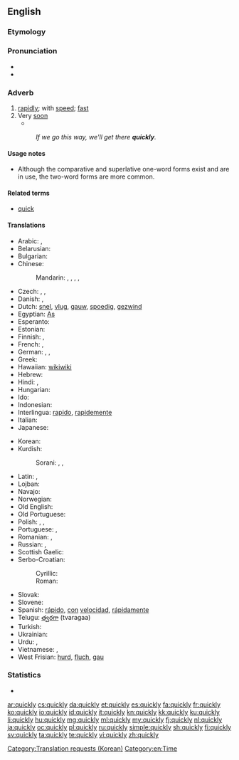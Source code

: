 ==English==

===Etymology===
{{suffix|quick|ly}}

===Pronunciation===
* {{IPA|/ˈkwɪkli/}}
* {{audio|en-us-quickly.ogg|Audio (US)}}

===Adverb===
{{en-adv|quicker|quickest|more}}

# [[rapidly]]; with [[speed]]; [[fast]]
# Very [[soon]]
#* {{quote-news
|year=2011
|date=November 3
|author=Chris Bevan
|title=Rubin Kazan   1 - 0   Tottenham
|work=BBC Sport
|url=http://news.bbc.co.uk/sport2/hi/football/europe/15472973.stm
|page=
|passage=Another Karadeniz cross led to Cudicini's first save of the night, with the Spurs keeper making up for a weak punch by brilliantly pushing away Christian Noboa's snap-shot.<br>Two more top-class stops followed '''quickly''' afterwards, first from Natcho's rasping shot which was heading into the top corner, and then to deny Ryazantsev at his near post.}}
#: ''If we go this way, we'll get there '''quickly'''.''

====Usage notes====
* Although the comparative and superlative one-word forms exist and are in use, the two-word forms are more common.

====Related terms====
* [[quick]] {{qualifier|adjective}}

====Translations====
{{trans-top|rapidly, fast}}
* Arabic: {{t|ar|سرعة|tr=bi-súrʿa|alt=بسرعة|sc=Arab}}, {{t|ar|عاجلا|tr=ʿāxilan|alt=عاجلاً|sc=Arab}}
* Belarusian: {{t-|be|хутка|tr=xútka|sc=Cyrl}}
* Bulgarian: {{t+|bg|бързо|n|tr=bǎ̀rzo|sc=Cyrl}}
* Chinese:
*: Mandarin: {{t|cmn|迅速|alt=迅速地|tr=xùnsù de|sc=Hani}}, {{t|cmn|快速|alt=快速地|tr=kuàisù de|sc=Hani}}, {{t|cmn|急速|alt=急速地|tr=jísù de|sc=Hani}}, {{t|cmn|趕快|alt=趕快地|sc=Hani}}, {{t|cmn|赶快|alt=赶快地|tr=gǎnkuài de|sc=Hani}}
* Czech: {{t+|cs|rychle}}, {{t-|cs|honem}},  {{t-|cs|valem}}
* Danish: {{t+|da|hurtig}}, {{t-|da|hurtigt}}
* Dutch: [[snel]], [[vlug]], [[gauw]], [[spoedig]], [[gezwind]]
* Egyptian: [[As]]
* Esperanto: {{t-|eo|rapide}}
* Estonian: {{t+|et|kiiresti}}
* Finnish: {{t+|fi|nopeasti}}, {{t+|fi|äkkiä}}
* French: {{t+|fr|rapidement}}, {{t+|fr|vite}}
* German: {{t+|de|schnell}}, {{t+|de|rasch}}, {{t+|de|geschwind}}
* Greek: {{t+|el|γρήγορα}}
* Hawaiian: [[wikiwiki]]
* Hebrew: {{t+|he|מהר}}
* Hindi: {{t|hi|झटपट|tr=jhațpaț|sc=Deva}}, {{t|hi|जल्दी|tr=jaldī se|alt=जल्दी से|sc=Deva}}
* Hungarian: {{t+|hu|gyorsan}}
* Ido: {{t+|io|rapide}}
* Indonesian: {{t-|id|dengan cepat}}
* Interlingua: [[rapido]], [[rapidemente]]
* Italian: {{t+|it|rapidamente|m}}
* Japanese: {{t+|ja|はやい|tr=[[はやく]], hayaku|alt=速く|sc=Jpan}}
{{trans-mid}}
* Korean: {{t+|ko|빨리|tr=ppalli|sc=Kore}}
* Kurdish:
*: Sorani: {{ku-Arab|[[به‌هه‌ڵه‌داوان]]}}, {{ku-Arab|[[به‌ په‌له‌وه‌]]}}, {{ku-Arab|[[به‌گورجی]]}}
* Latin: {{t-|la|cito}}, {{t-|la|celeriter}}
* Lojban: {{t+|jbo|sutra}}
* Navajo: {{tø|nv|hah}}
* Norwegian: {{t+|no|fort}}
* Old English: {{t-|ang|hrædlice|alt=hrædlīċe}}
* Old Portuguese: {{tø|roa-ptg|toste}}
* Polish: {{t+|pl|szybko}}, {{t+|pl|prędko}}, {{t-|pl|bystro}}
* Portuguese: {{t+|pt|rápido}}, {{t+|pt|rapidamente}}
* Romanian: {{t-|ro|rapid}}, {{t-|ro|repede}}
* Russian: {{t+|ru|быстро|tr=býstro}}, {{t+|ru|скоро|tr=skóro|sc=Cyrl}}
* Scottish Gaelic: {{t-|gd|gu grad}}
* Serbo-Croatian:
*: Cyrillic: {{t|sh|брзо}}
*: Roman: {{t|sh|brzo}}
* Slovak: {{t|sk|rýchlo}}
* Slovene: {{t|sl|hitro|alt=hítro}}
* Spanish: [[rápido]], [[con]] [[velocidad]], [[rápidamente]]
* Telugu: [[త్వరగా]] (tvaragaa)
* Turkish: {{t+|tr|çabuk}}
* Ukrainian: {{t+|uk|швидко|tr=švýdko|sc=Cyrl}}
* Urdu: {{t-|ur|جلدی|tr=jaldī se|alt=جلدی سے|sc=ur-Arab}}, {{t-|ur|جلدی|tr=jaldī|sc=ur-Arab}}
* Vietnamese: {{t+|vi|nhanh}}, {{t+|vi|mau}}
* West Frisian: [[hurd]], [[fluch]], [[gau]]
{{trans-bottom}}

===Statistics===
* {{rank|step|turning|village|813|quickly|lie|supposed|original}}

[[Category:Translation requests (Korean)]]
[[Category:en:Time]]

[[ar:quickly]]
[[cs:quickly]]
[[da:quickly]]
[[et:quickly]]
[[es:quickly]]
[[fa:quickly]]
[[fr:quickly]]
[[ko:quickly]]
[[io:quickly]]
[[id:quickly]]
[[it:quickly]]
[[kn:quickly]]
[[kk:quickly]]
[[ku:quickly]]
[[li:quickly]]
[[hu:quickly]]
[[mg:quickly]]
[[ml:quickly]]
[[my:quickly]]
[[fj:quickly]]
[[nl:quickly]]
[[ja:quickly]]
[[oc:quickly]]
[[pl:quickly]]
[[ru:quickly]]
[[simple:quickly]]
[[sh:quickly]]
[[fi:quickly]]
[[sv:quickly]]
[[ta:quickly]]
[[te:quickly]]
[[vi:quickly]]
[[zh:quickly]]